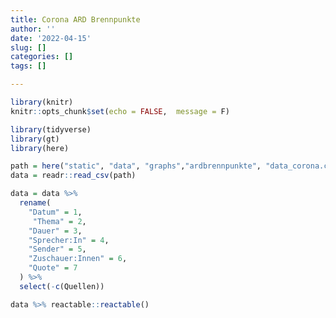 ```yaml
---
title: Corona ARD Brennpunkte
author: ''
date: '2022-04-15'
slug: []
categories: []
tags: []

---
```

```r
library(knitr)
knitr::opts_chunk$set(echo = FALSE,  message = F)
```

```r
library(tidyverse)
library(gt)
library(here)
```

```r
path = here("static", "data", "graphs","ardbrennpunkte", "data_corona.csv")
data = readr::read_csv(path)
```

```r
data = data %>% 
  rename(
    "Datum" = 1,
     "Thema" = 2,
    "Dauer" = 3,
    "Sprecher:In" = 4,
    "Sender" = 5,
    "Zuschauer:Innen" = 6,
    "Quote" = 7
  ) %>% 
  select(-c(Quellen))
```

<style>
.reactable{
  font-family: mono;
}
</style>

```r
data %>% reactable::reactable()
```

